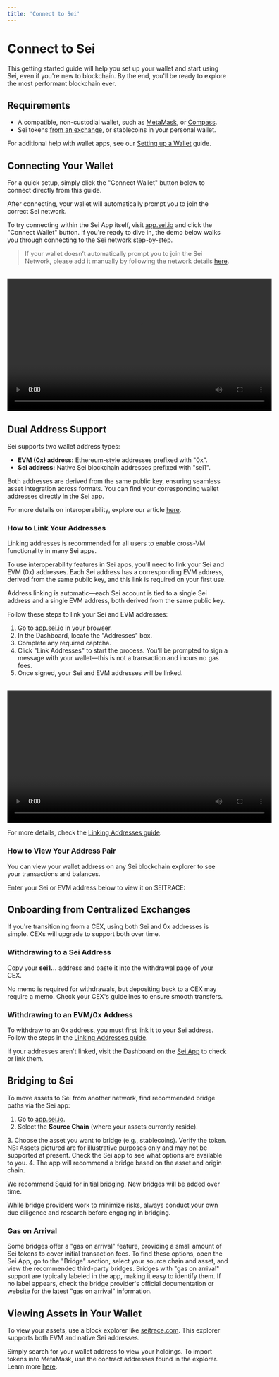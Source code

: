 ```yaml
---
title: 'Connect to Sei'
---
```



# Connect to Sei

This getting started guide will help you set up your wallet and start using Sei, even if you're new to blockchain. By the end, you'll be ready to explore the most performant blockchain ever.

## Requirements

- A compatible, non-custodial wallet, such as [MetaMask](https://metamask.io/), or [Compass](https://compasswallet.io/).
- Sei tokens [from an exchange](/learn/getting-tokens), or stablecoins in your personal wallet.

For additional help with wallet apps, see our [Setting up a Wallet](/learn/wallet-setup) guide.

## Connecting Your Wallet

For a quick setup, simply click the "Connect Wallet" button below to connect directly from this guide.

<EvmWalletConnect />

After connecting, your wallet will automatically prompt you to join the correct Sei network.

To try connecting within the Sei App itself, visit [app.sei.io](https://app.sei.io) and click the "Connect Wallet" button. If you're ready to dive in, the demo below walks you through connecting to the Sei network step-by-step.
> If your wallet doesn’t automatically prompt you to join the Sei Network, please add it manually by following the network details [here](/user-guides/wallet-setup).

<br/>

<div style={{ display: 'flex', justifyContent: 'center' }}>
  <video controls width="600">
    <source src="/assets/sei-connect-wallet.mp4" type="video/mp4" />
    Your browser does not support the video tag.
  </video>
</div>

## Dual Address Support

Sei supports two wallet address types:

- **EVM (0x) address:** Ethereum-style addresses prefixed with "0x".
- **Sei address:** Native Sei blockchain addresses prefixed with "sei1".

Both addresses are derived from the same public key, ensuring seamless asset integration across formats.
You can find your corresponding wallet addresses directly in the Sei app.

For more details on interoperability, explore our article [here](https://blog.sei.io/sei-v2-interoperability/).

### How to Link Your Addresses

<Callout emoji="💡">
    Linking addresses is recommended for all users to enable cross-VM functionality in many Sei apps.
</Callout>

To use interoperability features in Sei apps, you’ll need to link your Sei and EVM (0x) addresses. Each Sei address has a corresponding EVM address, derived from the same public key, and this link is required on your first use.

<Callout type="warning">
  Address linking is automatic—each Sei account is tied to a single Sei address and a single EVM address, both derived from the same public key.
</Callout>

Follow these steps to link your Sei and EVM addresses:

1. Go to [app.sei.io](https://app.sei.io) in your browser.
2. In the Dashboard, locate the "Addresses" box.
3. Complete any required captcha.
4. Click "Link Addresses" to start the process. You’ll be prompted to sign a message with your wallet—this is not a transaction and incurs no gas fees.
5. Once signed, your Sei and EVM addresses will be linked.

<br/>

<div style={{ display: 'flex', justifyContent: 'center' }}>
  <video controls width="600">
    <source src="/assets/sei-connect-wallet.mp4" type="video/mp4" />
    Your browser does not support the video tag.
  </video>
</div>

For more details, check the [Linking Addresses guide](/learn/linking-addresses).

### How to View Your Address Pair

You can view your wallet address on any Sei blockchain explorer to see your transactions and balances.

Enter your Sei or EVM address below to view it on SEITRACE:

<SeiTraceSearch />

## Onboarding from Centralized Exchanges

If you're transitioning from a CEX, using both Sei and 0x addresses is simple. CEXs will upgrade to support both over time.

### Withdrawing to a Sei Address

Copy your **sei1...** address and paste it into the withdrawal page of your CEX.

<ImageWithCaption img={cexWithdrawImage} alt="Withdraw Sei from Cex"/>

<Callout type="warning">
    No memo is required for withdrawals, but depositing back to a CEX may require a memo. Check your CEX's guidelines to ensure smooth transfers.
</Callout>

### Withdrawing to an EVM/0x Address

To withdraw to an 0x address, you must first link it to your Sei address. Follow the steps in the [Linking Addresses guide](/user-guides/linking-addresses).

If your addresses aren't linked, visit the Dashboard on the [Sei App](https://app.sei.io) to check or link them.

## Bridging to Sei

To move assets to Sei from another network, find recommended bridge paths via the Sei app:

1. Go to [app.sei.io](https://app.sei.io).
2. Select the **Source Chain** (where your assets currently reside).
<ImageWithCaption img={sourceChainDropdownImage} alt="Select a source chain"/>
3. Choose the asset you want to bridge (e.g., stablecoins). Verify the token. 
<Callout emoji="⚠️">
    NB: Assets pictured are for illustrative purposes only and may not be supported at present. 
    Check the Sei app to see what options are available to you.
</Callout>
<ImageWithCaption img={selectAssetImage} alt="Select an asset"/>
4. The app will recommend a bridge based on the asset and origin chain.

We recommend [Squid](https://www.squidrouter.com/) for initial bridging. New bridges will be added over time.

<Callout type="info" emoji="ℹ️">
    While bridge providers work to minimize risks, always conduct your own due diligence and research before 
    engaging in bridging.
</Callout>

### Gas on Arrival

Some bridges offer a "gas on arrival" feature, providing a small amount of Sei tokens to cover initial transaction fees. To find these options, open the Sei App, go to the "Bridge" section, select your source chain and asset, and view the recommended third-party bridges. Bridges with "gas on arrival" support are typically labeled in the app, making it easy to identify them. If no label appears, check the bridge provider's official documentation or website for the latest "gas on arrival" information.

## Viewing Assets in Your Wallet

To view your assets, use a block explorer like [seitrace.com](https://www.seitrace.com). 
This explorer supports both EVM and native Sei addresses.

Simply search for your wallet address to view your holdings. To import tokens into MetaMask, use the contract addresses found in the explorer. Learn more [here](https://support.metamask.io/managing-my-tokens/custom-tokens/how-to-display-tokens-in-metamask/).
